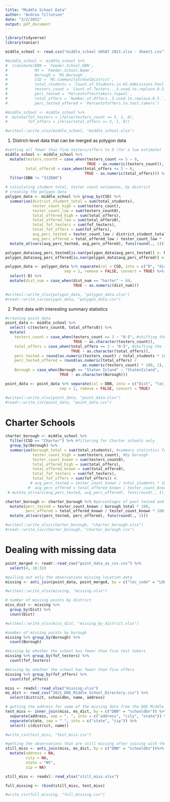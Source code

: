 ```yaml
---
title: "Middle School Data"
author: "Andrea Tillotson"
date: "3/2/2022"
output: pdf_document
---
```


```r
library(tidyverse)
library(naniar)
```

```r
middle_school <- read.csv("middle_school SHSAT 2021.xlsx - Sheet1.csv")
```

```r
#middle_school <- middle_school %>% 
#  transmute(DBN = `Feeder.School.DBN`,
#            MS = `Feeder.School.Name`,
#            Borough = `MS.Borough`,
#            CSD = `MS.CommunitySchoolDistrict`,
#            total_students = `Count.of.Students.in.HS.Admissions.Pool`,
#            testers_count = `Count.of.Testers...3.used.to.replace.0.5.`,
#            perc_tested = `Percentoftesttakers.topool`,
#            total_offers = `Number.of.Offers..3.used.to.replace.0.5.`,
#            perc_tested_offered = `Percentofoffers.to.test.takers`)
```

```r
#middle_school <- middle_school %>%
#  mutate(fof_testers = ifelse(testers_count <= 5, 1, 0),
#         fof_offers = ifelse(total_offers <= 5, 1, 0))

#writexl::write_xlsx(middle_school, "middle_school.xlsx")
```

1. District-level data that can be merged as polygon data

```r
#setting all fewer than five testers/offers to 0 (for a low estimate)
middle_school <- middle_school %>%
  mutate(testers_count0 = case_when(testers_count <= 5 ~ 0,
                                    TRUE ~ as.numeric(testers_count)),
         total_offers0 = case_when(total_offers <= 5 ~ 0,
                                   TRUE ~ as.numeric(total_offers))) %>%
  filter(DBN != "31Z000")
```

```r
# calculating student total, tester count estimates, by district
# creating the polygon data
polygon_data <- middle_school %>% group_by(CSD) %>%
  summarise(district_student_total = sum(total_students),
            tester_count_high = sum(testers_count),
            tester_count_low = sum(testers_count0),
            total_offered_high = sum(total_offers),
            total_offered_low = sum(total_offers0),
            total_fof_testers = sum(fof_testers),
            total_fof_offers = sum(fof_offers),
            avg_perc_tested = tester_count_low / district_student_total * 100,
            avg_perc_offered = total_offered_low / tester_count_low * 100) %>%
  mutate_at(vars(avg_perc_tested, avg_perc_offered), funs(round(., 1)))

polygon_data$avg_perc_tested[is.nan(polygon_data$avg_perc_tested)] <- NA
polygon_data$avg_perc_offered[is.nan(polygon_data$avg_perc_offered)] <- NA

polygon_data <- polygon_data %>% separate(col = CSD, into = c("D", "dist_num"),
                          sep = 1, remove = FALSE, convert = TRUE) %>%
  select(-D) %>%
  mutate(dist_num = case_when(dist_num == "harter" ~ 84,
                              TRUE ~ as.numeric(dist_num)))

#writexl::write_xlsx(polygon_data, "polygon_data.xlsx")
#readr::write_csv(polygon_data, "polygon_data.csv")
```

2. Point data with interesting summary statistics

```r
#creating point data
point_data <- middle_school %>%
  select(-c(testers_count0, total_offers0)) %>%
  mutate(
    testers_count = case_when(testers_count == 3 ~ "0-5", #shifting the '3' tester estimate to 0-5, as it was originally
                              TRUE ~ as.character(testers_count)),
    total_offers = case_when(total_offers == 3 ~ "0-5", #shifting the '3' offer estimate to 0-5, as it was originally
                             TRUE ~ as.character(total_offers)),
    perc_tested = round(as.numeric(testers_count) / total_students * 100, 1),
    perc_tested_offered = round(as.numeric(total_offers) / 
                                  as.numeric(testers_count) * 100, 1),
    Borough = case_when(Borough == "Staten Island" ~ "StatenIsland",
                        TRUE ~ as.character(Borough)))

point_data <- point_data %>% separate(col = DBN, into = c("Dist", "loc_code"),
                        sep = 2, remove = FALSE, convert = TRUE)

#writexl::write_xlsx(point_data, "point_data.xlsx")
#readr::write_csv(point_data, "point_data.csv")
```

# Charter Schools

```r
charter_borough <- middle_school %>%
  filter(CSD == "Charter") %>% #filtering for Charter schools only
  group_by(Borough) %>%
  summarise(borough_total = sum(total_students), #summary statistics for Charter schools
            tester_count_high = sum(testers_count), #by borough
            tester_count_known = sum(testers_count0),
            total_offered_high = sum(total_offers),
            total_offered_known = sum(total_offers0),
            total_fof_testers = sum(fof_testers),
            total_fof_offers = sum(fof_offers)) #,
           # avg_perc_tested = tester_count_known / total_students * 100,
          #  avg_perc_offered = total_offered_known / tester_count_known * 100) %>%
 # mutate_at(vars(avg_perc_tested, avg_perc_offered), funs(round(., 1)))

charter_borough <- charter_borough %>% #percentages of pool tested and offers from testers
  mutate(perc_tested = tester_count_known / borough_total * 100,
         perc_offered = total_offered_known / tester_count_known * 100) %>%
  mutate_at(vars(perc_tested, perc_offered), funs(round(., 1)))

#writexl::write_xlsx(charter_borough, "charter_borough.xlsx")
#readr::write_csv(charter_borough, "charter_borough.csv")
```

# Dealing with missing data

```r
point_merged <- readr::read_csv("point_data_as_csv.csv") %>%
  select(4, 18:32)

#pulling out only the observations missing location data
missing <- anti_join(point_data, point_merged, by = c("loc_code" = "LOC_CODE"))

#writexl::write_xlsx(missing, "missing.xlsx")

# number of missing points by district
miss_dist <- missing %>%
  group_by(Dist) %>%
  count(Dist)

#writexl::write_xlsx(miss_dist, "missing_by_district.xlsx")

#number of missing points by borough
missing %>% group_by(Borough) %>%
  count(Borough)

#missing by whether the school has fewer than five test takers
missing %>% group_by(fof_testers) %>%
  count(fof_testers)

#missing by whether the school has fewer than five offers
missing %>% group_by(fof_offers) %>%
  count(fof_offers)
```


```r
miss <- readxl::read_xlsx("missing.xlsx")
ms_dict <- read_csv("2021_DOE_Middle_School_Directory.csv") %>%
  select(district, schooldbn, name, address)
```

```r
# getting the address for some of the missing data from the DOE Middle School directory
test_miss <- inner_join(miss, ms_dict, by = c("DBN" = "schooldbn")) %>%
  separate(address, sep = ", ", into = c("address", "city", "state")) %>%
  separate(state, sep = " ", into = c("state", "zip")) %>%
  select(-c(district, name))

#write_csv(test_miss, "test_miss.csv")
```

```r
#getting the observations that are still missing after joining with the directory
still_miss <- anti_join(miss, ms_dict, by = c("DBN" = "schooldbn"))%>%
  mutate(address = NA,
         city = NA,
         state = "NY",
         zip = NA)
```

```r
still_miss <- readxl::read_xlsx("still_miss.xlsx")

full_missing <- rbind(still_miss, test_miss)

#write_csv(full_missing, "full_missing.csv")
```